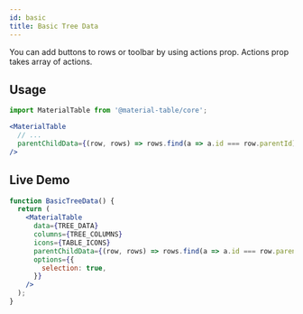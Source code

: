 ```yaml
---
id: basic
title: Basic Tree Data
---
```




You can add buttons to rows or toolbar by using actions prop. Actions prop takes array of actions.

## Usage

```jsx
import MaterialTable from '@material-table/core';

<MaterialTable
  // ...
  parentChildData={(row, rows) => rows.find(a => a.id === row.parentId)}
/>
```

## Live Demo

<InfoBannerAboutGlobalVarsInDemos />

```jsx live
function BasicTreeData() {
  return (
    <MaterialTable
      data={TREE_DATA} 
      columns={TREE_COLUMNS} 
      icons={TABLE_ICONS} 
      parentChildData={(row, rows) => rows.find(a => a.id === row.parentId)}
      options={{
        selection: true,
      }}
    />
  );
}
```
